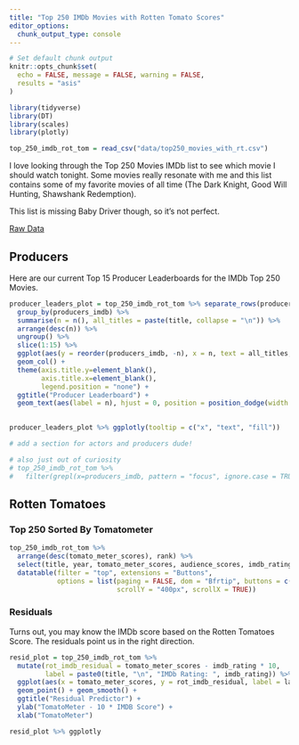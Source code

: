 ```yaml
---
title: "Top 250 IMDb Movies with Rotten Tomato Scores"
editor_options: 
  chunk_output_type: console
---
```


```r
# Set default chunk output
knitr::opts_chunk$set(
  echo = FALSE, message = FALSE, warning = FALSE,
  results = "asis"
)
```

```r
library(tidyverse)
library(DT)
library(scales)
library(plotly)
```

```r
top_250_imdb_rot_tom = read_csv("data/top250_movies_with_rt.csv")

```

I love looking through the Top 250 Movies IMDb list to see which movie I should watch tonight. Some movies really resonate with me and this list contains some of my favorite movies of all time (The Dark Knight, Good Will Hunting, Shawshank Redemption).

This list is missing Baby Driver though, so it's not perfect. 

[Raw Data](data/top250_movies_with_rt.csv)


## Producers


Here are our current Top 15 Producer Leaderboards for the IMDb Top 250 Movies. 


```r
producer_leaders_plot = top_250_imdb_rot_tom %>% separate_rows(producers_imdb, sep = "\\|") %>%
  group_by(producers_imdb) %>%
  summarise(n = n(), all_titles = paste(title, collapse = "\n")) %>%
  arrange(desc(n)) %>%
  ungroup() %>%
  slice(1:15) %>%
  ggplot(aes(y = reorder(producers_imdb, -n), x = n, text = all_titles, fill = producers_imdb))+
  geom_col() +
  theme(axis.title.y=element_blank(),
        axis.title.x=element_blank(),
        legend.position = "none") +
  ggtitle("Producer Leaderboard") +
  geom_text(aes(label = n), hjust = 0, position = position_dodge(width = 1))
  

producer_leaders_plot %>% ggplotly(tooltip = c("x", "text", "fill"))

# add a section for actors and producers dude!

# also just out of curiosity
# top_250_imdb_rot_tom %>%
#   filter(grepl(x=producers_imdb, pattern = "focus", ignore.case = TRUE))
```


## Rotten Tomatoes

### Top 250 Sorted By Tomatometer

```r
top_250_imdb_rot_tom %>%
  arrange(desc(tomato_meter_scores), rank) %>% 
  select(title, year, tomato_meter_scores, audience_scores, imdb_rating) %>%
  datatable(filter = "top", extensions = "Buttons",
            options = list(paging = FALSE, dom = "Bfrtip", buttons = c("copy", "csv", "excel"),
                           scrollY = "400px", scrollX = TRUE))
```


### Residuals

Turns out, you may know the IMDb score based on the Rotten Tomatoes Score. The residuals point us in the right direction. 

```r
resid_plot = top_250_imdb_rot_tom %>%
  mutate(rot_imdb_residual = tomato_meter_scores - imdb_rating * 10,
         label = paste0(title, "\n", "IMDb Rating: ", imdb_rating)) %>%
  ggplot(aes(x = tomato_meter_scores, y = rot_imdb_residual, label = label)) +
  geom_point() + geom_smooth() +
  ggtitle("Residual Predictor") +
  ylab("TomatoMeter - 10 * IMDB Score") +
  xlab("TomatoMeter")

resid_plot %>% ggplotly

```






